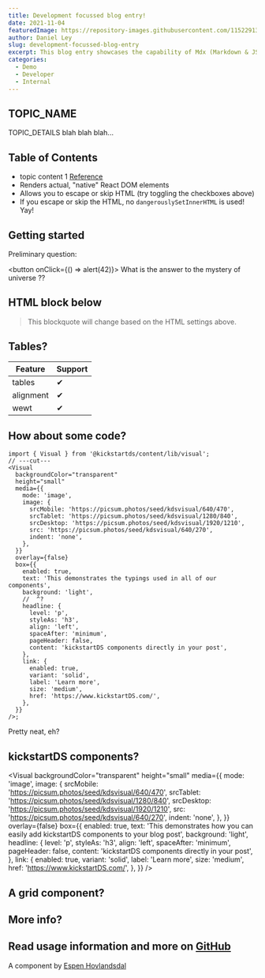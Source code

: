 ```yaml
---
title: Development focussed blog entry!
date: 2021-11-04
featuredImage: https://repository-images.githubusercontent.com/115229134/af073961-b842-4999-a4be-a34752c34dc8
author: Daniel Ley
slug: development-focussed-blog-entry
excerpt: This blog entry showcases the capability of Mdx (Markdown & JSX) to render formatted text, code snippets with typings and full blown kickstartDS components. Explore the different possibilities for writing rich, interactive and educational blog posts centered around coding topics.
categories:
  - Demo
  - Developer
  - Internal
---
```



## TOPIC_NAME

TOPIC_DETAILS
blah blah blah...

## Table of Contents

- topic content 1 [Reference](http://dibya.org)
- Renders actual, "native" React DOM elements
- Allows you to escape or skip HTML (try toggling the checkboxes above)
- If you escape or skip the HTML, no `dangerouslySetInnerHTML` is used! Yay!

## Getting started

Preliminary question:

<button onClick={() => alert(42)}>
  What is the answer to the mystery of universe ??
</button>

## HTML block below

<blockquote>
  This blockquote will change based on the HTML settings above.
</blockquote>

## Tables?

| Feature   | Support |
| --------- | ------- |
| tables    | ✔       |
| alignment | ✔       |
| wewt      | ✔       |

## How about some code?

```tsx twoslash
import { Visual } from '@kickstartds/content/lib/visual';
// ---cut---
<Visual
  backgroundColor="transparent"
  height="small"
  media={{
    mode: 'image',
    image: {
      srcMobile: 'https://picsum.photos/seed/kdsvisual/640/470',
      srcTablet: 'https://picsum.photos/seed/kdsvisual/1280/840',
      srcDesktop: 'https://picsum.photos/seed/kdsvisual/1920/1210',
      src: 'https://picsum.photos/seed/kdsvisual/640/270',
      indent: 'none',
    },
  }}
  overlay={false}
  box={{
    enabled: true,
    text: 'This demonstrates the typings used in all of our components',
    background: 'light',
    //  ^?
    headline: {
      level: 'p',
      styleAs: 'h3',
      align: 'left',
      spaceAfter: 'minimum',
      pageHeader: false,
      content: 'kickstartDS components directly in your post',
    },
    link: {
      enabled: true,
      variant: 'solid',
      label: 'Learn more',
      size: 'medium',
      href: 'https://www.kickstartDS.com/',
    },
  }}
/>;
```

Pretty neat, eh?

## kickstartDS components?

<Visual
  backgroundColor="transparent"
  height="small"
  media={{
    mode: 'image',
    image: {
      srcMobile: 'https://picsum.photos/seed/kdsvisual/640/470',
      srcTablet: 'https://picsum.photos/seed/kdsvisual/1280/840',
      srcDesktop: 'https://picsum.photos/seed/kdsvisual/1920/1210',
      src: 'https://picsum.photos/seed/kdsvisual/640/270',
      indent: 'none',
    },
  }}
  overlay={false}
  box={{
    enabled: true,
    text: 'This demonstrates how you can easily add kickstartDS components to your blog post',
    background: 'light',
    headline: {
      level: 'p',
      styleAs: 'h3',
      align: 'left',
      spaceAfter: 'minimum',
      pageHeader: false,
      content: 'kickstartDS components directly in your post',
    },
    link: {
      enabled: true,
      variant: 'solid',
      label: 'Learn more',
      size: 'medium',
      href: 'https://www.kickstartDS.com/',
    },
  }}
/>

## A grid component?

<VisualComponentPlayground />

## More info?

## Read usage information and more on [GitHub](//github.com/rexxars/react-markdown)

A component by [Espen Hovlandsdal](https://espen.codes/)
